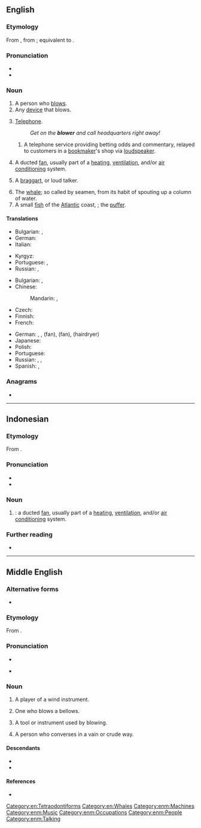 {{also|Blower}}
==English==

===Etymology===
From {{inh|en|enm|blower}}, from {{inh|en|ang|blāwere}}; equivalent to {{suffix|en|blow|er|id2=agent noun}}.

===Pronunciation===
* {{audio|en|En-au-blower.ogg|Audio (AU)}}
* {{rhymes|en|əʊə(ɹ)|s=2}}

===Noun===
{{en-noun}}

# A person who [[blow]]s.
# Any [[device]] that blows.
# {{lb|en|slang|chiefly|British|and|Australian|usually preceded by {{m|en|the}}}} [[telephone|Telephone]].
#: ''Get on the '''blower''' and call headquarters right away!''
## {{lb|en|slang|UK|historical}} A telephone service providing betting odds and commentary, relayed to customers in a [[bookmaker]]'s shop via [[loudspeaker]].
# A ducted [[fan]], usually part of a [[heating]], [[ventilation]], and/or [[air conditioning]] system.
# {{lb|en|dated}} A [[braggart]], or loud talker.
# The [[whale]]; so called by seamen, from its habit of spouting up a column of water.
# A small [[fish]] of the [[Atlantic]] coast, {{taxlink|Sphoeroides maculatus|species}}; the [[puffer]].

====Translations====
{{trans-top|person}}
* Bulgarian: {{t|bg|духач|m}}, {{t+|bg|тръбач}}
* German: {{t+|de|Bläser|m}}
* Italian: {{t|it|soffiatore|m}}
{{trans-mid}}
* Kyrgyz: {{t+|ky|үйлөөчү|sc=Cyrl}}
* Portuguese: {{t+|pt|assoprador|m}}, {{t|pt|soprador}}
* Russian: {{t+|ru|дуть|alt=ду́ющий}}, {{t+|ru|труба́ч|m}} {{qualifier|trumpeter}}
{{trans-bottom}}

{{trans-top|device}}
* Bulgarian: {{t+|bg|духало|n}}, {{t|bg|вентилатор|m}}
* Chinese:
*: Mandarin: {{t+|cmn|鼓風機|sc=Hani}}, {{t+|cmn|鼓风机|tr=gǔfēngjī|sc=Hani}}
* Czech: {{t|cs|fukar|m}}
* Finnish: {{t+|fi|puhallin}}
* French: {{t+|fr|ventilateur|m}}
{{trans-mid}}
* German: {{t+|de|Gebläse|n}}, {{t+|de|Bläser|m}}, {{t+|de|Lüfter|m}} (fan), {{t+|de|Ventilator|m}} (fan), {{t+|de|Föhn|m}} (hairdryer)
* Japanese: {{t|ja|ブロワー|tr=burowā|sc=Jpan}}
* Polish: {{t+|pl|dmuchawa}}
* Portuguese: {{t|pt|soprador}}
* Russian: {{t+|ru|фен|m}} {{qualifier|hairdryer}}, {{t+|ru|вентиля́тор|m}} {{qualifier|fan}}, {{t+|ru|воздуходу́вка|f}}
* Spanish: {{t+|es|fuelle|m}}, {{t+|es|ventilador|m}}
{{trans-bottom}}

{{trans-see|telephone}}

<!--move to separate page:
: [[suction blower]]:
* Spanish: aspirador.
-->

===Anagrams===
* {{anagrams|en|a=belorw|Bowler|Wrobel|bowler|worble}}

[[Category:en:Tetraodontiforms]]
[[Category:en:Whales]]

----

==Indonesian==

===Etymology===
From {{bor|id|en|blower}}.

===Pronunciation===
* {{IPA|id|[ˈblowər]}}
* {{hyphenation|id|blo|wêr}}

===Noun===
{{id-noun|head=|pl=blower-blower}}

# {{l|en|blower}}: a ducted [[fan]], usually part of a [[heating]], [[ventilation]], and/or [[air conditioning]] system.

===Further reading===
* {{R:KBBI Daring}}

----

==Middle English==

===Alternative forms===
* {{alter|enm|blawer|blauere|blowere}}

===Etymology===
From {{inh|enm|ang|blāwere}}.

===Pronunciation===
* {{IPA|enm|/ˈblɔu̯ər(ə)/}}
* {{a|Northern ME}} {{IPA|enm|/ˈblɑu̯ər(ə)/}}

===Noun===
{{enm-noun|pl=blowers}}

# A player of a wind instrument.
# {{lb|enm|rare}} One who blows a bellows.
# {{lb|enm|rare}} A tool or instrument used by blowing.
# {{lb|enm|rare}} A person who converses in a vain or crude way.

====Descendants====
* {{desc|en|blower}}
* {{desc|sco|blawer}}

====References====
* {{R:MED Online|entry=blouere |pos=n   |id=MED5326 |accessdate=2018-07-14}}

[[Category:enm:Machines]]
[[Category:enm:Music]]
[[Category:enm:Occupations]]
[[Category:enm:People]]
[[Category:enm:Talking]]